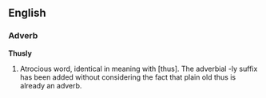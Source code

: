 ==English==

===Adverb===
'''Thusly'''
# Atrocious word, identical in meaning with [thus]. The adverbial -ly suffix has been added without considering the fact that plain old thus is already an adverb.
